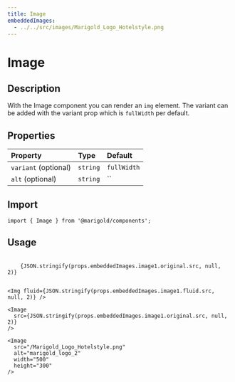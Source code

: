 ```yaml
---
title: Image
embeddedImages:
  - ../../src/images/Marigold_Logo_Hotelstyle.png
---
```


# Image

## Description

With the Image component you can render an `img` element.
The variant can be added with the variant prop which is `fullWidth` per default.

## Properties

| Property             | Type     | Default     |
| :------------------- | :------- | :---------- |
| `variant` (optional) | `string` | `fullWidth` |
| `alt` (optional)     | `string` | ``          |

## Import

```tsx code
import { Image } from '@marigold/components';
```

## Usage

<pre>
  <code>
    {JSON.stringify(props.embeddedImages.image1.original.src, null, 2)}
  </code>
</pre>

```tsx
<Img fluid={JSON.stringify(props.embeddedImages.image1.fluid.src, null, 2)} />
```

```tsx
<Image
  src={JSON.stringify(props.embeddedImages.image1.original.src, null, 2)}
/>
```

```tsx
<Image
  src="/Marigold_Logo_Hotelstyle.png"
  alt="marigold_logo_2"
  width="500"
  height="300"
/>
```
